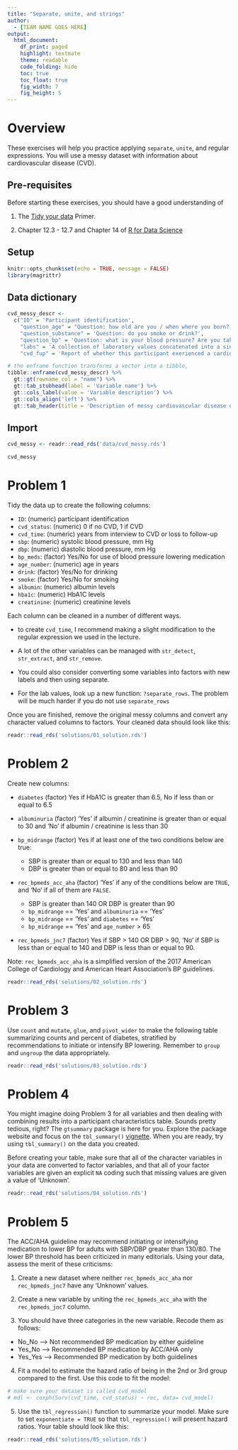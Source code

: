 ```yaml
---
title: "Separate, unite, and strings"
author:
  - [TEAM NAME GOES HERE]
output: 
  html_document:
    df_print: paged
    highlight: textmate 
    theme: readable
    code_folding: hide
    toc: true
    toc_float: true
    fig_width: 7
    fig_height: 5
---
```


# Overview

These exercises will help you practice applying `separate`, `unite`, and regular expressions. You will use a messy dataset with information about cardiovascular disease (CVD).

## Pre-requisites 

Before starting these exercises, you should have a good understanding of 

1. The [Tidy your data](https://rstudio.cloud/learn/primers/4.1) Primer.

1. Chapter 12.3 - 12.7 and Chapter 14 of [R for Data Science](https://r4ds.had.co.nz/tidy-data.html#pivoting)

## Setup

```r

knitr::opts_chunk$set(echo = TRUE, message = FALSE)
library(magrittr)

```

## Data dictionary

```r

cvd_messy_descr <-
  c("ID" = 'Participant identification',
    "question_age" = "Question: how old are you / when where you born? Participants 51 or older answered the second question.",
    "question_substance" = 'Question: do you smoke or drink?',
    "question_bp" = 'Question: what is your blood pressure? Are you taking medications to lower your blood pressure?',
    "labs" = 'A collection of laboratory values concatenated into a single string. Notably, the order of lab values is random',
    "cvd_fup" = 'Report of whether this participant exerienced a cardiovascular disease event (i.e., stroke or coronary heart disease) after their interview')

# the enframe function transforms a vector into a tibble,
tibble::enframe(cvd_messy_descr) %>% 
  gt::gt(rowname_col = "name") %>%
  gt::tab_stubhead(label = 'Variable name') %>% 
  gt::cols_label(value = 'Variable description') %>% 
  gt::cols_align('left') %>% 
  gt::tab_header(title = 'Description of messy cardiovascular disease data')

```

## Import

```r

cvd_messy <- readr::read_rds('data/cvd_messy.rds')

cvd_messy

```

# Problem 1

Tidy the data up to create the following columns: 

- `ID`: (numeric) participant identification
- `cvd_status`: (numeric) 0 if no CVD, 1 if CVD 
- `cvd_time`: (numeric) years from interview to CVD or loss to follow-up
- `sbp`: (numeric) systolic blood pressure, mm Hg
- `dbp`: (numeric) diastolic blood pressure, mm Hg
- `bp_meds`: (factor) Yes/No for use of blood pressure lowering medication
- `age_number`: (numeric) age in years
- `drink`: (factor) Yes/No for drinking  
- `smoke`: (factor) Yes/No for smoking
- `albumin`: (numeric) albumin levels
- `hba1c`: (numeric) HbA1C levels
- `creatinine`: (numeric) creatinine levels

Each column can be cleaned in a number of different ways. 

- to create `cvd_time`, I recommend making a slight modification to the regular expression we used in the lecture. 

- A lot of the other variables can be managed with `str_detect`, `str_extract`, and `str_remove`. 

- You could also consider converting some variables into factors with new labels and then using separate. 

- For the lab values, look up a new function: `?separate_rows`. The problem will be much harder if you do not use `separate_rows`

Once you are finished, remove the original messy columns and convert any character valued columns to factors. Your cleaned data should look like this: 

```r

readr::read_rds('solutions/01_solution.rds')

```

# Problem 2

Create new columns:

- `diabetes` (factor) Yes if HbA1C is greater than 6.5, No if less than or equal to 6.5

- `albuminuria` (factor) 'Yes' if albumin / creatinine is greater than or equal to 30 and 'No' if albumin / creatinine is less than 30

- `bp_midrange` (factor) Yes if at least one of the two conditions below are true: 

    + SBP is greater than or equal to 130 and less than 140 
    + DBP is greater than or equal to 80 and less than 90 

- `rec_bpmeds_acc_aha` (factor) 'Yes' if any of the conditions below are `TRUE`, and 'No' if all of them are `FALSE`.

    + SBP is greater than 140 OR DBP is greater than 90
    + `bp_midrange` == 'Yes' and `albuminuria` == 'Yes'
    + `bp_midrange` == 'Yes' and `diabetes` == 'Yes'
    + `bp_midrange` == 'Yes' and `age_number` > 65


- `rec_bpmeds_jnc7` (factor) Yes if SBP > 140 OR DBP > 90, 'No' if SBP is less than or equal to 140 and DBP is less than or equal to 90.

Note: `rec_bpmeds_acc_aha` is a simplified version of the 2017 American College of Cardiology and American Heart Association's BP guidelines.

```r

readr::read_rds('solutions/02_solution.rds')

```

# Problem 3

Use `count` and `mutate`, `glue`, and `pivot_wider` to make the following table summarizing counts and percent of diabetes, stratified by recommendations to initiate or intensify BP lowering. Remember to `group` and `ungroup` the data appropriately. 

```r

readr::read_rds('solutions/03_solution.rds')

```

# Problem 4

You might imagine doing Problem 3 for all variables and then dealing with combining results into a participant characteristics table. Sounds pretty tedious, right? The `gtsummary` package is here for you. Explore the package website and focus on the `tbl_summary()` [vignette](http://www.danieldsjoberg.com/gtsummary/articles/tbl_summary.html). When you are ready, try using `tbl_summary()` on the data you created. 

Before creating your table, make sure that all of the character variables in your data are converted to factor variables, and that all of your factor variables are given an explicit `NA` coding such that missing values are given a value of 'Unknown'. 

```r

readr::read_rds('solutions/04_solution.rds')

```

# Problem 5

The ACC/AHA guideline may recommend initiating or intensifying medication to lower BP for adults with SBP/DBP greater than 130/80. The lower BP threshold has been criticized in many editorials. Using your data, assess the merit of these criticisms: 

1. Create a new dataset where neither `rec_bpmeds_acc_aha` nor `rec_bpmeds_jnc7` have any 'Unknown' values.

2. Create a new variable by uniting the `rec_bpmeds_acc_aha` with the `rec_bpmeds_jnc7` column. 

3. You should have three categories in the new variable. Recode them as follows: 

- No_No --> Not recommended BP medication by either guideline
- Yes_No --> Recommended BP medication by ACC/AHA only
- Yes_Yes --> Recommended BP medication by both guidelines

4. Fit a model to estimate the hazard ratio of being in the 2nd or 3rd group compared to the first. Use this code to fit the model: 

```r

# make sure your dataset is called cvd_model
# mdl <- coxph(Surv(cvd_time, cvd_status) ~ rec, data= cvd_model)

```

5. Use the `tbl_regression()` function to summarize your model. Make sure to set `exponentiate = TRUE` so that `tbl_regression()` will present hazard ratios. Your table should look like this:

```r

readr::read_rds('solutions/05_solution.rds')

```



